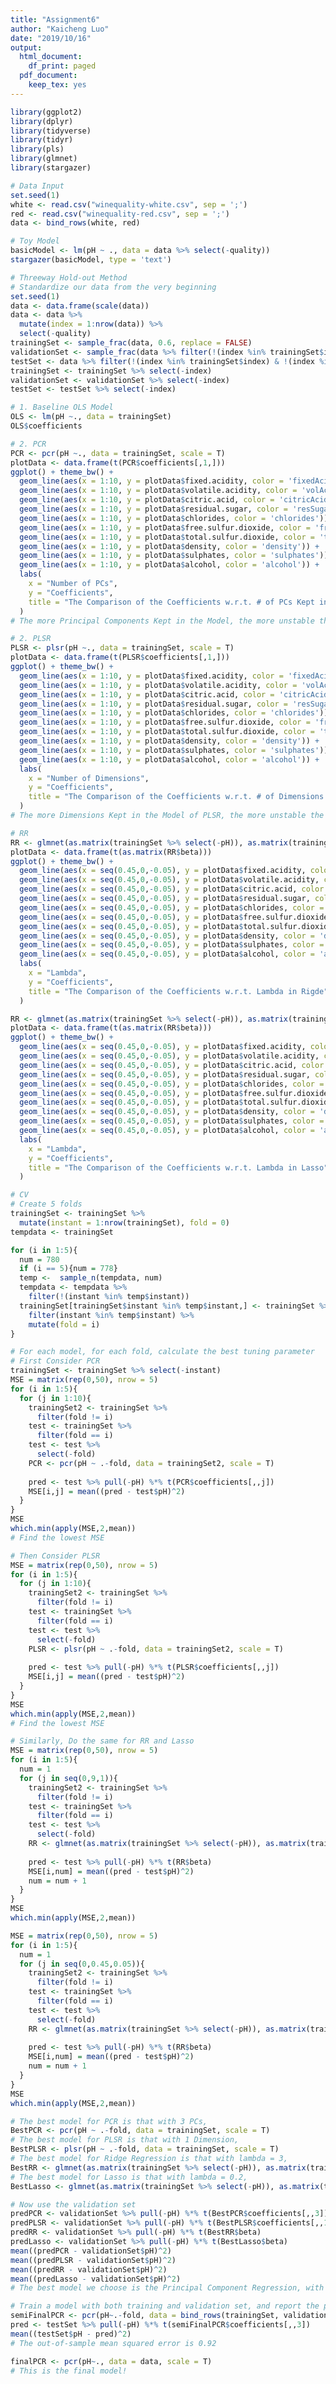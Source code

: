 ```yaml
---
title: "Assignment6"
author: "Kaicheng Luo"
date: "2019/10/16"
output:
  html_document:
    df_print: paged
  pdf_document:
    keep_tex: yes
---
```


```r
library(ggplot2)
library(dplyr)
library(tidyverse)
library(tidyr)
library(pls)
library(glmnet)
library(stargazer)
```

```r
# Data Input
set.seed(1)
white <- read.csv("winequality-white.csv", sep = ';')
red <- read.csv("winequality-red.csv", sep = ';')
data <- bind_rows(white, red)
```

```r
# Toy Model
basicModel <- lm(pH ~ ., data = data %>% select(-quality))
stargazer(basicModel, type = 'text')
```

```r
# Threeway Hold-out Method
# Standardize our data from the very beginning
set.seed(1)
data <- data.frame(scale(data))
data <- data %>%
  mutate(index = 1:nrow(data)) %>%
  select(-quality)
trainingSet <- sample_frac(data, 0.6, replace = FALSE)
validationSet <- sample_frac(data %>% filter(!(index %in% trainingSet$index)), 0.5, replace = F)
testSet <- data %>% filter(!(index %in% trainingSet$index) & !(index %in% validationSet$index))
trainingSet <- trainingSet %>% select(-index)
validationSet <- validationSet %>% select(-index)
testSet <- testSet %>% select(-index)
```

```r
# 1. Baseline OLS Model
OLS <- lm(pH ~., data = trainingSet)
OLS$coefficients
```

```r
# 2. PCR
PCR <- pcr(pH ~., data = trainingSet, scale = T)
plotData <- data.frame(t(PCR$coefficients[,1,]))
ggplot() + theme_bw() +
  geom_line(aes(x = 1:10, y = plotData$fixed.acidity, color = 'fixedAcid')) +
  geom_line(aes(x = 1:10, y = plotData$volatile.acidity, color = 'volAcid')) +
  geom_line(aes(x = 1:10, y = plotData$citric.acid, color = 'citricAcid')) +
  geom_line(aes(x = 1:10, y = plotData$residual.sugar, color = 'resSugar')) +
  geom_line(aes(x = 1:10, y = plotData$chlorides, color = 'chlorides')) +
  geom_line(aes(x = 1:10, y = plotData$free.sulfur.dioxide, color = 'freeSO2')) +
  geom_line(aes(x = 1:10, y = plotData$total.sulfur.dioxide, color = 'totalSO2')) +
  geom_line(aes(x = 1:10, y = plotData$density, color = 'density')) +
  geom_line(aes(x = 1:10, y = plotData$sulphates, color = 'sulphates')) +
  geom_line(aes(x = 1:10, y = plotData$alcohol, color = 'alcohol')) +
  labs(
    x = "Number of PCs",
    y = "Coefficients",
    title = "The Comparison of the Coefficients w.r.t. # of PCs Kept in the Model"
  )
# The more Principal Components Kept in the Model, the more unstable the coefficients are. There's an expanding effect. (The same logic follows for the more flexible a model is, the more variance it will generate.) The coefficients could blow up in some circumstances, possibly due to multicolinearity. Note that the coefficients when # = 10 is identical to the coefficients of the OLS regression.
```

```r
# 2. PLSR
PLSR <- plsr(pH ~., data = trainingSet, scale = T)
plotData <- data.frame(t(PLSR$coefficients[,1,]))
ggplot() + theme_bw() +
  geom_line(aes(x = 1:10, y = plotData$fixed.acidity, color = 'fixedAcid')) +
  geom_line(aes(x = 1:10, y = plotData$volatile.acidity, color = 'volAcid')) +
  geom_line(aes(x = 1:10, y = plotData$citric.acid, color = 'citricAcid')) +
  geom_line(aes(x = 1:10, y = plotData$residual.sugar, color = 'resSugar')) +
  geom_line(aes(x = 1:10, y = plotData$chlorides, color = 'chlorides')) +
  geom_line(aes(x = 1:10, y = plotData$free.sulfur.dioxide, color = 'freeSO2')) +
  geom_line(aes(x = 1:10, y = plotData$total.sulfur.dioxide, color = 'totalSO2')) +
  geom_line(aes(x = 1:10, y = plotData$density, color = 'density')) +
  geom_line(aes(x = 1:10, y = plotData$sulphates, color = 'sulphates')) +
  geom_line(aes(x = 1:10, y = plotData$alcohol, color = 'alcohol')) +
  labs(
    x = "Number of Dimensions",
    y = "Coefficients",
    title = "The Comparison of the Coefficients w.r.t. # of Dimensions Kept in the Model"
  )
# The more Dimensions Kept in the Model of PLSR, the more unstable the coefficients are. There's an expanding effect. (The same logic follows for the more flexible a model is, the more variance it will generate. And also for PCR.) The coefficients could blow up in some circumstances, that's even more severe in PLSR than PCR. Note that the coefficients when # = 10 is identical to the coefficients of the OLS regression.
```

```r
# RR
RR <- glmnet(as.matrix(trainingSet %>% select(-pH)), as.matrix(trainingSet$pH), alpha = 0, lambda = seq(0, 0.45, 0.05))
plotData <- data.frame(t(as.matrix(RR$beta)))
ggplot() + theme_bw() +
  geom_line(aes(x = seq(0.45,0,-0.05), y = plotData$fixed.acidity, color = 'fixedAcid')) +
  geom_line(aes(x = seq(0.45,0,-0.05), y = plotData$volatile.acidity, color = 'volAcid')) +
  geom_line(aes(x = seq(0.45,0,-0.05), y = plotData$citric.acid, color = 'citricAcid')) +
  geom_line(aes(x = seq(0.45,0,-0.05), y = plotData$residual.sugar, color = 'resSugar')) +
  geom_line(aes(x = seq(0.45,0,-0.05), y = plotData$chlorides, color = 'chlorides')) +
  geom_line(aes(x = seq(0.45,0,-0.05), y = plotData$free.sulfur.dioxide, color = 'freeSO2')) +
  geom_line(aes(x = seq(0.45,0,-0.05), y = plotData$total.sulfur.dioxide, color = 'totalSO2')) +
  geom_line(aes(x = seq(0.45,0,-0.05), y = plotData$density, color = 'density')) +
  geom_line(aes(x = seq(0.45,0,-0.05), y = plotData$sulphates, color = 'sulphates')) +
  geom_line(aes(x = seq(0.45,0,-0.05), y = plotData$alcohol, color = 'alcohol')) +
  labs(
    x = "Lambda",
    y = "Coefficients",
    title = "The Comparison of the Coefficients w.r.t. Lambda in Rigde"
  )
```

```r
RR <- glmnet(as.matrix(trainingSet %>% select(-pH)), as.matrix(trainingSet$pH), alpha = 1, lambda = c(0, 0.0001, 0.0005, 0.001, 0.002, 0.005, 0.01, 0.05, 0.1, 0.25))
plotData <- data.frame(t(as.matrix(RR$beta)))
ggplot() + theme_bw() +
  geom_line(aes(x = seq(0.45,0,-0.05), y = plotData$fixed.acidity, color = 'fixedAcid')) +
  geom_line(aes(x = seq(0.45,0,-0.05), y = plotData$volatile.acidity, color = 'volAcid')) +
  geom_line(aes(x = seq(0.45,0,-0.05), y = plotData$citric.acid, color = 'citricAcid')) +
  geom_line(aes(x = seq(0.45,0,-0.05), y = plotData$residual.sugar, color = 'resSugar')) +
  geom_line(aes(x = seq(0.45,0,-0.05), y = plotData$chlorides, color = 'chlorides')) +
  geom_line(aes(x = seq(0.45,0,-0.05), y = plotData$free.sulfur.dioxide, color = 'freeSO2')) +
  geom_line(aes(x = seq(0.45,0,-0.05), y = plotData$total.sulfur.dioxide, color = 'totalSO2')) +
  geom_line(aes(x = seq(0.45,0,-0.05), y = plotData$density, color = 'density')) +
  geom_line(aes(x = seq(0.45,0,-0.05), y = plotData$sulphates, color = 'sulphates')) +
  geom_line(aes(x = seq(0.45,0,-0.05), y = plotData$alcohol, color = 'alcohol')) +
  labs(
    x = "Lambda",
    y = "Coefficients",
    title = "The Comparison of the Coefficients w.r.t. Lambda in Lasso"
  )
```

```r
# CV
# Create 5 folds
trainingSet <- trainingSet %>%
  mutate(instant = 1:nrow(trainingSet), fold = 0)
tempdata <- trainingSet

for (i in 1:5){
  num = 780
  if (i == 5){num = 778}
  temp <-  sample_n(tempdata, num)
  tempdata <- tempdata %>%
    filter(!(instant %in% temp$instant))
  trainingSet[trainingSet$instant %in% temp$instant,] <- trainingSet %>%
    filter(instant %in% temp$instant) %>%
    mutate(fold = i)
}
```

```r
# For each model, for each fold, calculate the best tuning parameter
# First Consider PCR
trainingSet <- trainingSet %>% select(-instant)
MSE = matrix(rep(0,50), nrow = 5)
for (i in 1:5){
  for (j in 1:10){
    trainingSet2 <- trainingSet %>%
      filter(fold != i)
    test <- trainingSet %>%
      filter(fold == i)
    test <- test %>%
      select(-fold)
    PCR <- pcr(pH ~ .-fold, data = trainingSet2, scale = T)
    
    pred <- test %>% pull(-pH) %*% t(PCR$coefficients[,,j])
    MSE[i,j] = mean((pred - test$pH)^2)
  }
}
MSE
which.min(apply(MSE,2,mean))
# Find the lowest MSE
```

```r
# Then Consider PLSR
MSE = matrix(rep(0,50), nrow = 5)
for (i in 1:5){
  for (j in 1:10){
    trainingSet2 <- trainingSet %>%
      filter(fold != i)
    test <- trainingSet %>%
      filter(fold == i)
    test <- test %>%
      select(-fold)
    PLSR <- plsr(pH ~ .-fold, data = trainingSet2, scale = T)
    
    pred <- test %>% pull(-pH) %*% t(PLSR$coefficients[,,j])
    MSE[i,j] = mean((pred - test$pH)^2)
  }
}
MSE
which.min(apply(MSE,2,mean))
# Find the lowest MSE
```

```r
# Similarly, Do the same for RR and Lasso
MSE = matrix(rep(0,50), nrow = 5)
for (i in 1:5){
  num = 1
  for (j in seq(0,9,1)){
    trainingSet2 <- trainingSet %>%
      filter(fold != i)
    test <- trainingSet %>%
      filter(fold == i)
    test <- test %>%
      select(-fold)
    RR <- glmnet(as.matrix(trainingSet %>% select(-pH)), as.matrix(trainingSet$pH), alpha = 0, lambda = j)
    
    pred <- test %>% pull(-pH) %*% t(RR$beta)
    MSE[i,num] = mean((pred - test$pH)^2)
    num = num + 1
  }
}
MSE
which.min(apply(MSE,2,mean))
```

```r
MSE = matrix(rep(0,50), nrow = 5)
for (i in 1:5){
  num = 1
  for (j in seq(0,0.45,0.05)){
    trainingSet2 <- trainingSet %>%
      filter(fold != i)
    test <- trainingSet %>%
      filter(fold == i)
    test <- test %>%
      select(-fold)
    RR <- glmnet(as.matrix(trainingSet %>% select(-pH)), as.matrix(trainingSet$pH), alpha = 1, lambda = j)
    
    pred <- test %>% pull(-pH) %*% t(RR$beta)
    MSE[i,num] = mean((pred - test$pH)^2)
    num = num + 1
  }
}
MSE
which.min(apply(MSE,2,mean))
```

```r
# The best model for PCR is that with 3 PCs,
BestPCR <- pcr(pH ~ .-fold, data = trainingSet, scale = T)
# The best model for PLSR is that with 1 Dimension,
BestPLSR <- plsr(pH ~ .-fold, data = trainingSet, scale = T)
# The best model for Ridge Regression is that with lambda = 3,
BestRR <- glmnet(as.matrix(trainingSet %>% select(-pH)), as.matrix(trainingSet$pH), alpha = 0, lambda = 3)
# The best model for Lasso is that with lambda = 0.2,
BestLasso <- glmnet(as.matrix(trainingSet %>% select(-pH)), as.matrix(trainingSet$pH), alpha = 1, lambda = 0.2)
```

```r
# Now use the validation set
predPCR <- validationSet %>% pull(-pH) %*% t(BestPCR$coefficients[,,3])
predPLSR <- validationSet %>% pull(-pH) %*% t(BestPLSR$coefficients[,,1])
predRR <- validationSet %>% pull(-pH) %*% t(BestRR$beta)
predLasso <- validationSet %>% pull(-pH) %*% t(BestLasso$beta)
mean((predPCR - validationSet$pH)^2)
mean((predPLSR - validationSet$pH)^2)
mean((predRR - validationSet$pH)^2)
mean((predLasso - validationSet$pH)^2)
# The best model we choose is the Principal Component Regression, with 3 PCs
```

```r
# Train a model with both training and validation set, and report the performance
semiFinalPCR <- pcr(pH~.-fold, data = bind_rows(trainingSet, validationSet), scale = T)
pred <- testSet %>% pull(-pH) %*% t(semiFinalPCR$coefficients[,,3])
mean((testSet$pH - pred)^2)
# The out-of-sample mean squared error is 0.92
```

```r
finalPCR <- pcr(pH~., data = data, scale = T)
# This is the final model!
```

